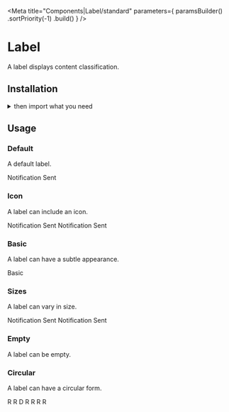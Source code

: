 
<Meta
    title="Components|Label/standard"
    parameters={
        paramsBuilder()
            .sortPriority(-1)
            .build()
    }
/>

<Anchor storyId="components-label-standard--default-story" />

<SemanticLink docPath="/elements/label" />

# Label

A label displays content classification.

## Installation

<PackageInstallation />

<details><summary >then import what you need</summary>

```javascript
    import { Button, Icon, Label } from "semantic-ui-react";
```
</details>

## Usage

### Default

A default label.

<Preview>
    <Story name="default">
        <Label>Notification Sent</Label>
    </Story>
</Preview>

### Icon

A label can include an icon.

<Preview>
    <Story name="icon">
        <div className="flex">
            <Label>
                Notification Sent <Icon name="search" />
            </Label>
            <Label>
                <CommunicationIcon className="h6 w6 fill-marine-500 mr1" />
                Notification Sent <Icon name="search" />
            </Label>
        </div>
    </Story>
</Preview>

### Basic

A label can have a subtle appearance.

<Preview>
    <Story name="basic">
        <Label basic>Basic</Label>
    </Story>
</Preview>

### Sizes

A label can vary in size.

<Preview>
    <Story name="sizes">
        <div className="flex items-start">
            <Label size="small">Notification Sent</Label>
            <Label size="large">Notification Sent</Label>
        </div>
    </Story>
</Preview>

### Empty

A label can be empty.

<Preview>
    <Story name="empty">
        <Label circular size="tiny" empty color="red" />
    </Story>
</Preview>

### Circular

A label can have a circular form.

<Preview>
    <Story name="circular">
        <div>
            <Label circular size="tiny">R</Label>
            <Label circular size="small">R</Label>
            <Label circular>D</Label>
            <Label circular size="large">R</Label>
            <Label circular size="big">R</Label>
            <Label circular size="huge">R</Label>
            <Label circular size="massive">R</Label>
        </div>
    </Story>
</Preview>
